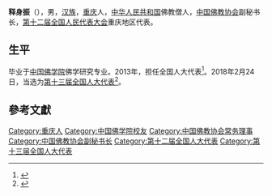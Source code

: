 '''释身振'''（{{bd|1970年||}}），男，[[汉族|汉族]]，[[重庆|重庆]]人，[[中华人民共和国|中华人民共和国]]佛教僧人，[[中国佛教协会|中国佛教协会]]副秘书长，[[第十二届全国人民代表大会|第十二届全国人民代表大会]]重庆地区代表。

== 生平 ==
毕业于[[中国佛学院|中国佛学院]]佛学研究专业。2013年，担任全国人大代表<ref>{{cite news|title=全国人大代表信息-释身振|url= http://210.82.31.1:8084/delegate/viewDelegate.action?dbid=122094|accessdate=2013-04-05|newspaper=全国人大网|archive-url=https://web.archive.org/web/20190614084931/http://www.npc.gov.cn/delegate/viewDelegate.action?dbid=122094|archive-date=2019-06-14|dead-url=yes}}</ref>。2018年2月24日，当选为[[第十三届全国人大代表|第十三届全国人大代表]]<ref>{{Cite web|title=（受权发布）中华人民共和国第十三届全国人民代表大会代表名单-中新网|url=http://www.chinanews.com/gn/2018/02-25/8453959.shtml|accessdate=2021-02-13|work=中新网}}</ref>。

== 參考文獻 ==
{{reflist}}

{{Navboxes 
| title  = 身振在[[中国佛教协会|中国佛教协会]]的职务
| list1  =
{{中国佛教协会第七届理事会}}
{{中国佛教协会第九届理事会}}
}}

{{Authority control}}

{{DEFAULTSORT:Shenzhen}}
[[Category:重庆人|Category:重庆人]]
[[Category:中国佛学院校友|Category:中国佛学院校友]]
[[Category:中国佛教协会常务理事|Category:中国佛教协会常务理事]]
[[Category:中国佛教协会副秘书长|Category:中国佛教协会副秘书长]]
[[Category:第十二届全国人大代表|Category:第十二届全国人大代表]]
[[Category:第十三届全国人大代表|Category:第十三届全国人大代表]]


{{中国政治人物小作品}}